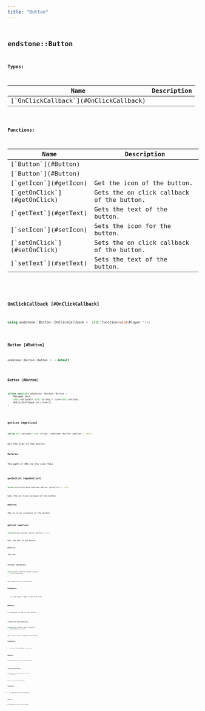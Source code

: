 ```yaml
---
title: "Button"
---
```


## <code className="doc-symbol doc-symbol-class"/> endstone::Button







**Types:**

<table>
<thead>
   <tr>
      <th>Name</th>
      <th>Description</th>
   </tr>
</thead>
<tbody>
<tr key="classendstone_1_1_button_1a52b4d719bc268f8d3543c83a3bf429ea">
    <td>[`OnClickCallback`](#OnClickCallback)</td>
    <td></td>
</tr>
</tbody>
</table>









**Functions:**

<table>
<thead>
   <tr>
      <th>Name</th>
      <th>Description</th>
   </tr>
</thead>
<tbody>
<tr key="classendstone_1_1_button_1aa7bd604170d6b66a289e1fb1326605fd">
    <td>[`Button`](#Button)</td>
    <td></td>
</tr>
<tr key="classendstone_1_1_button_1ac605e37f08b850a6e997525b57da9912">
    <td>[`Button`](#Button)</td>
    <td></td>
</tr>
<tr key="classendstone_1_1_button_1a51ef57a2817568eba3b565c04b409b3b">
    <td>[`getIcon`](#getIcon)</td>
    <td>Get the icon of the button.</td>
</tr>
<tr key="classendstone_1_1_button_1a60036ee46a14e1782aa4a9ae1623a823">
    <td>[`getOnClick`](#getOnClick)</td>
    <td>Gets the on click callback of the button.</td>
</tr>
<tr key="classendstone_1_1_button_1a9f4197b42dd6f09b47e77ed083a69b2b">
    <td>[`getText`](#getText)</td>
    <td>Gets the text of the button.</td>
</tr>
<tr key="classendstone_1_1_button_1a5b8b26c09fd84d50e501f66bc2340727">
    <td>[`setIcon`](#setIcon)</td>
    <td>Sets the icon for the button.</td>
</tr>
<tr key="classendstone_1_1_button_1a06e11b2cc8acd773c5fd6e1d482255c0">
    <td>[`setOnClick`](#setOnClick)</td>
    <td>Sets the on click callback of the button.</td>
</tr>
<tr key="classendstone_1_1_button_1a81e95408c4c135c0e0a14693b5285f51">
    <td>[`setText`](#setText)</td>
    <td>Sets the text of the button.</td>
</tr>
</tbody>
</table>

### <code className="doc-symbol doc-symbol-typedef"/> OnClickCallback [#OnClickCallback]

```cpp
using endstone::Button::OnClickCallback =  std::function<void(Player *)>;
```


### <code className="doc-symbol doc-symbol-function"/> Button [#Button]

```cpp
endstone::Button::Button () = default
```


### <code className="doc-symbol doc-symbol-function"/> Button [#Button]

```cpp
inline explicit endstone::Button::Button (
    Message text,
    std::optional< std::string > icon=std::nullopt,
    OnClickCallback on_click={}
) 
```


### <code className="doc-symbol doc-symbol-function"/> getIcon [#getIcon]

```cpp
inline std::optional< std::string > endstone::Button::getIcon () const
```

Get the icon of the button.



**Returns:**

The path or URL to the icon file 





        
### <code className="doc-symbol doc-symbol-function"/> getOnClick [#getOnClick]

```cpp
inline OnClickCallback endstone::Button::getOnClick () const
```

Gets the on click callback of the button.



**Returns:**

The on click callback of the button. 





        
### <code className="doc-symbol doc-symbol-function"/> getText [#getText]

```cpp
inline Message endstone::Button::getText () const
```

Gets the text of the button.



**Returns:**

The text. 





        
### <code className="doc-symbol doc-symbol-function"/> setIcon [#setIcon]

```cpp
inline Button & endstone::Button::setIcon (
    std::string icon
) 
```

Sets the icon for the button.



**Parameters:**


* `icon` The path or URL to the icon file. 



**Returns:**

A reference to the current button. 





        
### <code className="doc-symbol doc-symbol-function"/> setOnClick [#setOnClick]

```cpp
inline Button & endstone::Button::setOnClick (
    OnClickCallback on_click
) 
```

Sets the on click callback of the button.



**Parameters:**


* `on_click` The callback to be set. 



**Returns:**

A reference to the current button. 





        
### <code className="doc-symbol doc-symbol-function"/> setText [#setText]

```cpp
inline Button & endstone::Button::setText (
    Message text
) 
```

Sets the text of the button.



**Parameters:**


* `text` The new text for the button. 



**Returns:**

A reference to the current button. 





        